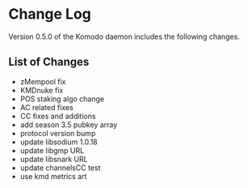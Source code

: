 
# Change Log

Version 0.5.0 of the Komodo daemon includes the following changes.

## List of Changes

- zMempool fix
- KMDnuke fix
- POS staking algo change
- AC related fixes
- CC fixes and additions
- add season 3.5 pubkey array
- protocol version bump
- update libsodium 1.0.18
- update libgmp URL
- update libsnark URL
- update channelsCC test
- use kmd metrics art
